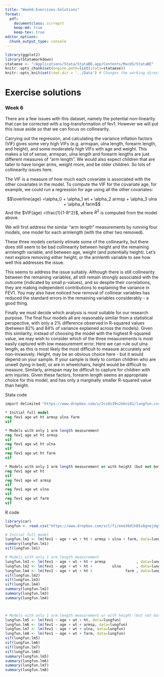 ```yaml
---
title: "Week6-Exercises-Solutions"
format:
  pdf:
    documentclass: scrreprt
    keep-md: true
    keep-tex: true
editor_options: 
  chunk_output_type: console
---
```


```r
library(ggplot2)
library(Statamarkdown)
stataexe <- "/Applications/Stata/StataBE.app/Contents/MacOS/StataBE"
knitr::opts_chunk$set(engine.path=list(stata=stataexe))
knitr::opts_knit$set(root.dir = '../Data') # Changes the working director to the Data folder
```

# Exercise solutions

### Week 6 {.unnumbered}


There are a few issues with this dataset, namely the potential non-linearity that can be corrected with a log-transformation of fev1. However we will put this issue aside so that we can focus on collinearity.

Carrying out the regression, and calculating the variance inflation factors (VIF) gives some very high VIFs (e.g. armspan, ulna length, forearm length, and height), and some moderately high VIFs with age and weight. This makes a lot of sense, armspan, ulna length and forearm lengths are just different measures of "arm length". We would also expect children that are taller to have longer arms, weight more, and be older children. So lots of collinearity issues here. 

The VIF is a measure of how much each covariate is associated with the other covariates in the model.
To compute the VIF for the covariate age, for example, we could run a regression for age using all the other covariates:

$$\overline{age} =\alpha_0 + \alpha_1 wt + \alpha_2 armsp + \alpha_3 ulna + \alpha_4 farm$$
And the $VIF(age) =\frac{1}{1-R^2}$, where $R^2$ is computed from the model above.

We will first address the similar "arm length" measurements by running four models, one model for each armlength (with the other two removed).

These three models certainly elimate some of the collinearity, but there does still seem to be bad collinearity between height and the remaining armlength variable, and between age, weight (and potentially height). Let's next explore removing either height, or the armlenth variable to see how well this addresses the issue.

This seems to address the issue suitably. Although there is still collinearity between the remaining variables, all still remain strongly associated with the outcome (indicated by small p-values), and so despite their correlations, they are making independent contributions to explaining the variance in FEV1. You may also have noticed how removal of collinear variables has reduced the standard errors in the remaining variables considerably - a good thing.

Finally we must decide which analysis is most suitable for our research purpose. The final four models all are reasonably similar from a statistical perspective, with only a 2% difference observed in R-squared values (between 82% and 84% of variance explained across the models). Given this similarity, instead of choosing the model with the highest R-squared value, we may wish to consider which of the three measurements is most easily captured with low measurement error. Here we can rule out ulna length, as this is most likely the most difficult to measure accurately and non-invasively. Height, may be an obvious choice here - but it would depend on your sample. If your sample is likely to contain children who are unwell (lying in bed), or are in wheelchairs, height would be difficult to measure. Similarly, armspan may be difficult to capture for children with arm injuries. Given these factors, forearm length seems an appropriate choice for this model, and has only a marginally smaller R-squared value than height.

Stata code
```stata
import delimited "https://www.dropbox.com/s/2cs0z39v2ekni81/lungfun.csv?dl=1"

* Initial full model
reg fev1 age wt ht armsp ulna farm
vif

* Models with only 1 arm length measurement
reg fev1 age wt ht armsp
vif
reg fev1 age wt ht ulna
vif
reg fev1 age wt ht farm
vif

* Models with only 1 arm length measurement or with height (but not both)
reg fev1 age wt ht
vif
reg fev1 age wt armsp
vif
reg fev1 age wt ulna
vif
reg fev1 age wt farm
vif
```


R code
```r
library(car)
lungfun <- read.csv("https://www.dropbox.com/scl/fi/eee36d1h85s8gnejdqykx/lungfun.csv?rlkey=5sd9pdkhc0r9816iiviqljqtx&st=607s9yxt&dl=1")

# Initial full model
lungfun.lm1 <- lm(fev1 ~ age + wt + ht + armsp + ulna + farm, data=lungfun)
summary(lungfun.lm1)
vif(lungfun.lm1)

# Models with only 1 arm length measurement
lungfun.lm3 <- lm(fev1 ~ age + wt + ht + armsp              , data=lungfun)
lungfun.lm2 <- lm(fev1 ~ age + wt + ht +         ulna       , data=lungfun)
lungfun.lm4 <- lm(fev1 ~ age + wt + ht +               farm , data=lungfun)
vif(lungfun.lm2)
vif(lungfun.lm3)
vif(lungfun.lm4)
summary(lungfun.lm2)
summary(lungfun.lm3)
summary(lungfun.lm4)



# Models with only 1 arm length measurement or with height (but not both)
lungfun.lm5 <- lm(fev1 ~ age + wt + ht, data=lungfun)
lungfun.lm6 <- lm(fev1 ~ age + wt + armsp, data=lungfun)
lungfun.lm7 <- lm(fev1 ~ age + wt + ulna, data=lungfun)
lungfun.lm8 <- lm(fev1 ~ age + wt + farm, data=lungfun)
vif(lungfun.lm5)
vif(lungfun.lm6)
vif(lungfun.lm7)
vif(lungfun.lm8)
summary(lungfun.lm5)
summary(lungfun.lm6)
summary(lungfun.lm7)
summary(lungfun.lm8)
```

  
  
  